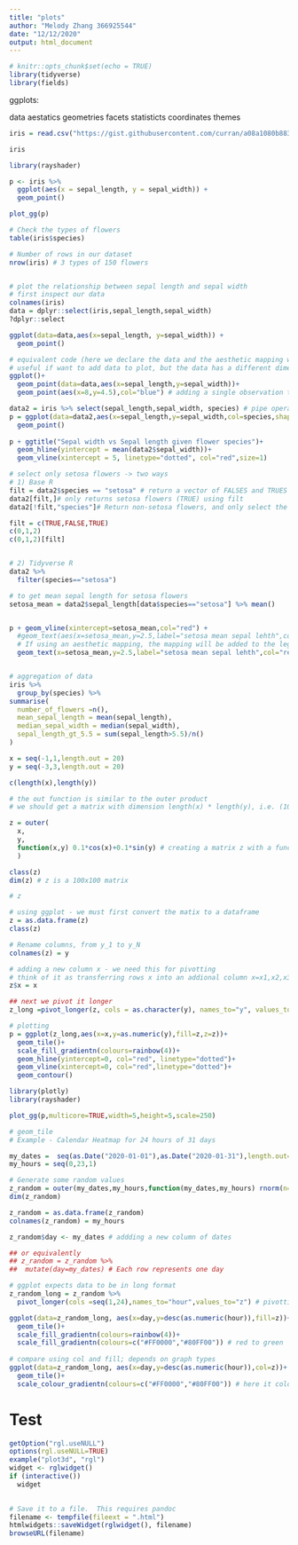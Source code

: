 ```yaml
---
title: "plots"
author: "Melody Zhang 366925544"
date: "12/12/2020"
output: html_document
---
```


```r
# knitr::opts_chunk$set(echo = TRUE)
library(tidyverse)
library(fields)
```

ggplots:

data
aestatics
geometries
facets
statisticts
coordinates
themes


```r
iris = read.csv("https://gist.githubusercontent.com/curran/a08a1080b88344b0c8a7/raw/0e7a9b0a5d22642a06d3d5b9bcbad9890c8ee534/iris.csv")

iris

```


```r
library(rayshader)

p <- iris %>%
  ggplot(aes(x = sepal_length, y = sepal_width)) +
  geom_point()

plot_gg(p)
```


```r
# Check the types of flowers
table(iris$species)

# Number of rows in our dataset
nrow(iris) # 3 types of 150 flowers


# plot the relationship between sepal length and sepal width
# first inspect our data
colnames(iris)
data = dplyr::select(iris,sepal_length,sepal_width)
?dplyr::select

ggplot(data=data,aes(x=sepal_length, y=sepal_width)) +
  geom_point()

# equivalent code (here we declare the data and the aesthetic mapping within the geometry)
# useful if want to add data to plot, but the data has a different dimension to the original dataset
ggplot()+
  geom_point(data=data,aes(x=sepal_length,y=sepal_width))+
  geom_point(aes(x=8,y=4.5),col="blue") # adding a single observation to our scatter plot
```

```r
data2 = iris %>% select(sepal_length,sepal_width, species) # pipe operator (equivalent code selecting data frame)
p = ggplot(data=data2,aes(x=sepal_length,y=sepal_width,col=species,shape=species))+
  geom_point()
  
p + ggtitle("Sepal width vs Sepal length given flower species")+
  geom_hline(yintercept = mean(data2$sepal_width))+
  geom_vline(xintercept = 5, linetype="dotted", col="red",size=1)

# select only setosa flowers -> two ways
# 1) Base R
filt = data2$species == "setosa" # return a vector of FALSES and TRUES
data2[filt,]# only returns setosa flowers (TRUE) using filt
data2[!filt,"species"]# Return non-setosa flowers, and only select the species to column

filt = c(TRUE,FALSE,TRUE)
c(0,1,2)
c(0,1,2)[filt]


# 2) Tidyverse R
data2 %>%
  filter(species=="setosa")

# to get mean sepal length for setosa flowers
setosa_mean = data2$sepal_length[data$species=="setosa"] %>% mean()


p + geom_vline(xintercept=setosa_mean,col="red") +
  #geom_text(aes(x=setosa_mean,y=2.5,label="setosa mean sepal lehth",col="red")) 
  # If using an aesthetic mapping, the mapping will be added to the legend, color will change and adds a new text to legend
  geom_text(x=setosa_mean,y=2.5,label="setosa mean sepal lehth",col="red")


# aggregation of data
iris %>%
  group_by(species) %>%
summarise(
  number_of_flowers =n(),
  mean_sepal_length = mean(sepal_length),
  median_sepal_width = median(sepal_width),
  sepal_length_gt_5.5 = sum(sepal_length>5.5)/n()
)

```

```r
x = seq(-1,1,length.out = 20)
y = seq(-3,3,length.out = 20)

c(length(x),length(y))

# the out function is similar to the outer product
# we should get a matrix with dimension length(x) * length(y), i.e. (100x100)

z = outer(
  x,
  y,
  function(x,y) 0.1*cos(x)+0.1*sin(y) # creating a matrix z with a function value defined
  ) 

class(z)
dim(z) # z is a 100x100 matrix

# z

# using ggplot - we must first convert the matix to a dataframe
z = as.data.frame(z)
class(z)

# Rename columns, from y_1 to y_N
colnames(z) = y

# adding a new column x - we need this for pivotting
# think of it as transferring rows x into an addional column x=x1,x2,x3,...
z$x = x

## next we pivot it longer
z_long =pivot_longer(z, cols = as.character(y), names_to="y", values_to="z")

# plotting
p = ggplot(z_long,aes(x=x,y=as.numeric(y),fill=z,z=z))+
  geom_tile()+
  scale_fill_gradientn(colours=rainbow(4))+
  geom_hline(yintercept=0, col="red", linetype="dotted")+
  geom_vline(xintercept=0, col="red",linetype="dotted")+
  geom_contour()

library(plotly)
library(rayshader)

plot_gg(p,multicore=TRUE,width=5,height=5,scale=250)
```





```r
# geom_tile
# Example - Calendar Heatmap for 24 hours of 31 days

my_dates =  seq(as.Date("2020-01-01"),as.Date("2020-01-31"),length.out=31)
my_hours = seq(0,23,1)

# Generate some random values
z_random = outer(my_dates,my_hours,function(my_dates,my_hours) rnorm(n=length(my_dates),mean=0,sd=1))
dim(z_random)

z_random = as.data.frame(z_random)
colnames(z_random) = my_hours

z_random$day <- my_dates # addding a new column of dates

## or equivalently
## z_random = z_random %>%
##  mutate(day=my_dates) # Each row represents one day

# ggplot expects data to be in long format
z_random_long = z_random %>%
  pivot_longer(cols =seq(1,24),names_to="hour",values_to="z") # pivotting longer

ggplot(data=z_random_long, aes(x=day,y=desc(as.numeric(hour)),fill=z))+
  geom_tile()+
  scale_fill_gradientn(colours=rainbow(4))+
  scale_fill_gradientn(colours=c("#FF0000","#80FF00")) # red to green
  
# compare using col and fill; depends on graph types
ggplot(data=z_random_long, aes(x=day,y=desc(as.numeric(hour)),col=z))+
  geom_tile()+
  scale_colour_gradientn(colours=c("#FF0000","#80FF00")) # here it colours the outline of each tile, not filling each tile

```

















# Test
```r
getOption("rgl.useNULL")
options(rgl.useNULL=TRUE)
example("plot3d", "rgl")
widget <- rglwidget()
if (interactive())
  widget
  

# Save it to a file.  This requires pandoc
filename <- tempfile(fileext = ".html")
htmlwidgets::saveWidget(rglwidget(), filename)
browseURL(filename)
```






